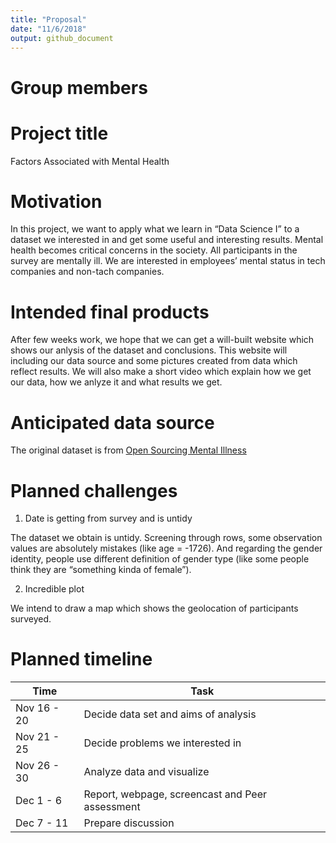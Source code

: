 ```yaml
---
title: "Proposal"
date: "11/6/2018"
output: github_document
---
```


# Group members

# Project title

Factors Associated with Mental Health

# Motivation

In this project, we want to apply what we learn in "Data Science I" to a dataset we interested in and get some useful and interesting results.
Mental health becomes critical concerns in the society. All participants in the survey are mentally ill. We are interested in employees’ mental status in tech companies and non-tach companies. 


# Intended final products

After few weeks work, we hope that we can get a will-built website which shows our anlysis of the dataset and conclusions. This website will including our data source and some pictures created from data which reflect results. We will also make a short video which explain how we get our data, how we anlyze it and what results we get.

# Anticipated data source

The original dataset is from [Open Sourcing Mental Illness](https://osmihelp.org/research/)

# Planned challenges

1. Date is getting from survey and is untidy

The dataset we obtain is untidy. Screening through rows, some observation values are absolutely mistakes (like age = -1726). And regarding the gender identity, people use different definition of gender type (like some people think they are "something kinda of female").  

2. Incredible plot

We intend to draw a map which shows the geolocation of participants surveyed. 

# Planned timeline

Time          | Task
------------- | -----------------------------------------------
Nov 16 - 20   | Decide data set and aims of analysis
Nov 21 - 25   | Decide problems we interested in
Nov 26 - 30   | Analyze data and visualize
Dec 1 - 6     | Report, webpage, screencast and Peer assessment
Dec 7 - 11    | Prepare discussion
